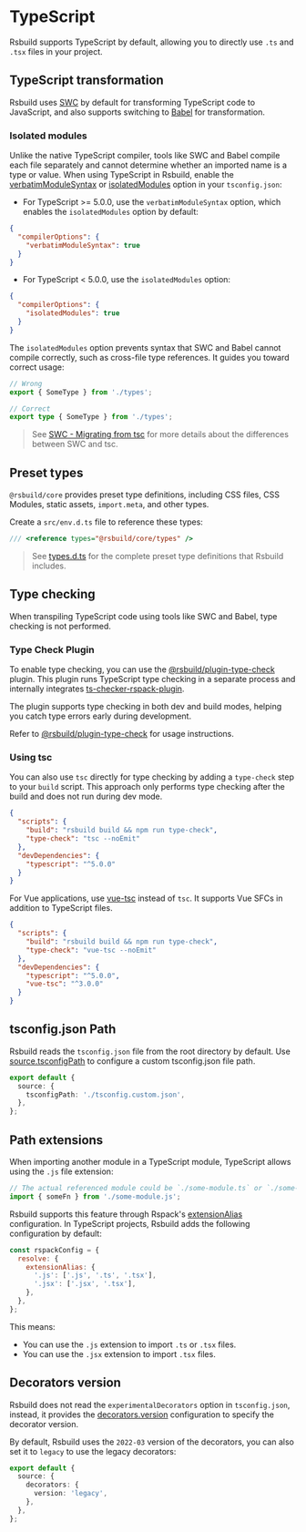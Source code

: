 # TypeScript

Rsbuild supports TypeScript by default, allowing you to directly use `.ts` and `.tsx` files in your project.

## TypeScript transformation

Rsbuild uses [SWC](/guide/configuration/swc) by default for transforming TypeScript code to JavaScript, and also supports switching to [Babel](/plugins/list/plugin-babel) for transformation.

### Isolated modules

Unlike the native TypeScript compiler, tools like SWC and Babel compile each file separately and cannot determine whether an imported name is a type or value. When using TypeScript in Rsbuild, enable the [verbatimModuleSyntax](https://www.typescriptlang.org/tsconfig/#verbatimModuleSyntax) or [isolatedModules](https://typescriptlang.org/tsconfig/#isolatedModules) option in your `tsconfig.json`:

- For TypeScript >= 5.0.0, use the `verbatimModuleSyntax` option, which enables the `isolatedModules` option by default:

```json title="tsconfig.json"
{
  "compilerOptions": {
    "verbatimModuleSyntax": true
  }
}
```

- For TypeScript < 5.0.0, use the `isolatedModules` option:

```json title="tsconfig.json"
{
  "compilerOptions": {
    "isolatedModules": true
  }
}
```

The `isolatedModules` option prevents syntax that SWC and Babel cannot compile correctly, such as cross-file type references. It guides you toward correct usage:

```ts
// Wrong
export { SomeType } from './types';

// Correct
export type { SomeType } from './types';
```

> See [SWC - Migrating from tsc](https://swc.rs/docs/migrating-from-tsc) for more details about the differences between SWC and tsc.

## Preset types

`@rsbuild/core` provides preset type definitions, including CSS files, CSS Modules, static assets, `import.meta`, and other types.

Create a `src/env.d.ts` file to reference these types:

```ts title="src/env.d.ts"
/// <reference types="@rsbuild/core/types" />
```

> See [types.d.ts](https://github.com/web-infra-dev/rsbuild/blob/main/packages/core/types.d.ts) for the complete preset type definitions that Rsbuild includes.

## Type checking

When transpiling TypeScript code using tools like SWC and Babel, type checking is not performed.

### Type Check Plugin

To enable type checking, you can use the [@rsbuild/plugin-type-check](https://github.com/rspack-contrib/rsbuild-plugin-type-check) plugin. This plugin runs TypeScript type checking in a separate process and internally integrates [ts-checker-rspack-plugin](https://github.com/rspack-contrib/ts-checker-rspack-plugin).

The plugin supports type checking in both dev and build modes, helping you catch type errors early during development.

Refer to [@rsbuild/plugin-type-check](https://github.com/rspack-contrib/rsbuild-plugin-type-check) for usage instructions.

### Using tsc

You can also use `tsc` directly for type checking by adding a `type-check` step to your `build` script. This approach only performs type checking after the build and does not run during dev mode.

```json title="package.json"
{
  "scripts": {
    "build": "rsbuild build && npm run type-check",
    "type-check": "tsc --noEmit"
  },
  "devDependencies": {
    "typescript": "^5.0.0"
  }
}
```

For Vue applications, use [vue-tsc](https://github.com/vuejs/language-tools/tree/master/packages/tsc) instead of `tsc`. It supports Vue SFCs in addition to TypeScript files.

```json title="package.json"
{
  "scripts": {
    "build": "rsbuild build && npm run type-check",
    "type-check": "vue-tsc --noEmit"
  },
  "devDependencies": {
    "typescript": "^5.0.0",
    "vue-tsc": "^3.0.0"
  }
}
```


## tsconfig.json Path

Rsbuild reads the `tsconfig.json` file from the root directory by default. Use [source.tsconfigPath](/config/source/tsconfig-path) to configure a custom tsconfig.json file path.

```ts
export default {
  source: {
    tsconfigPath: './tsconfig.custom.json',
  },
};
```

## Path extensions

When importing another module in a TypeScript module, TypeScript allows using the `.js` file extension:

```ts title="src/index.ts"
// The actual referenced module could be `./some-module.ts` or `./some-module.tsx`
import { someFn } from './some-module.js';
```

Rsbuild supports this feature through Rspack's [extensionAlias](https://rspack.rs/config/resolve#resolveextensionalias) configuration. In TypeScript projects, Rsbuild adds the following configuration by default:

```js
const rspackConfig = {
  resolve: {
    extensionAlias: {
      '.js': ['.js', '.ts', '.tsx'],
      '.jsx': ['.jsx', '.tsx'],
    },
  },
};
```

This means:

- You can use the `.js` extension to import `.ts` or `.tsx` files.
- You can use the `.jsx` extension to import `.tsx` files.

## Decorators version

Rsbuild does not read the `experimentalDecorators` option in `tsconfig.json`, instead, it provides the [decorators.version](/config/source/decorators#decoratorsversion) configuration to specify the decorator version.

By default, Rsbuild uses the `2022-03` version of the decorators, you can also set it to `legacy` to use the legacy decorators:

```ts title="rsbuild.config.ts"
export default {
  source: {
    decorators: {
      version: 'legacy',
    },
  },
};
```
